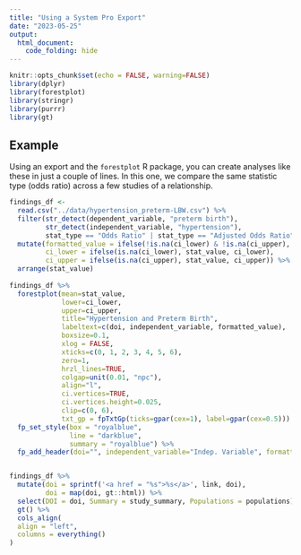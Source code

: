 ```yaml
---
title: "Using a System Pro Export"
date: "2023-05-25"
output: 
  html_document:
    code_folding: hide
---
```


```r
knitr::opts_chunk$set(echo = FALSE, warning=FALSE)
library(dplyr)
library(forestplot)
library(stringr)
library(purrr)
library(gt)
```

## Example

Using an export and the `forestplot` R package, you can create analyses like these in just a couple of lines. In this one, we compare the same statistic type (odds ratio) across a few studies of a relationship.

```r
findings_df <- 
  read.csv("../data/hypertension_preterm-LBW.csv") %>% 
  filter(str_detect(dependent_variable, "preterm birth"),
         str_detect(independent_variable, "hypertension"),
         stat_type == "Odds Ratio" | stat_type == "Adjusted Odds Ratio") %>% 
  mutate(formatted_value = ifelse(!is.na(ci_lower) & !is.na(ci_upper), paste0(stat_value, " (", ci_lower, ", ", ci_upper, ")"), stat_value),
         ci_lower = ifelse(is.na(ci_lower), stat_value, ci_lower),
         ci_upper = ifelse(is.na(ci_upper), stat_value, ci_upper)) %>% 
  arrange(stat_value)
  
findings_df %>% 
  forestplot(mean=stat_value,
             lower=ci_lower,
             upper=ci_upper,
             title="Hypertension and Preterm Birth",
             labeltext=c(doi, independent_variable, formatted_value),
             boxsize=0.1,
             xlog = FALSE,
             xticks=c(0, 1, 2, 3, 4, 5, 6),
             zero=1,
             hrzl_lines=TRUE,
             colgap=unit(0.01, "npc"),
             align="l",
             ci.vertices=TRUE,
             ci.vertices.height=0.025,
             clip=c(0, 6),
             txt_gp = fpTxtGp(ticks=gpar(cex=1), label=gpar(cex=0.5))) %>% 
  fp_set_style(box = "royalblue",
               line = "darkblue",
               summary = "royalblue") %>% 
  fp_add_header(doi="", independent_variable="Indep. Variable", formatted_value = "OR")


findings_df %>% 
  mutate(doi = sprintf('<a href = "%s">%s</a>', link, doi), 
         doi = map(doi, gt::html)) %>% 
  select(DOI = doi, Summary = study_summary, Populations = populations) %>%
  gt() %>% 
  cols_align(
  align = "left",
  columns = everything()
)

```
